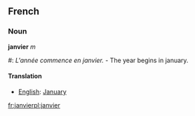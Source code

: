 ==French==
===Noun===
'''janvier''' ''m''

#: ''L'année commence en janvier.'' - The year begins in january.
====Translation====
*[[English]]: [[January]]
[[fr:janvier]][[pl:janvier]]